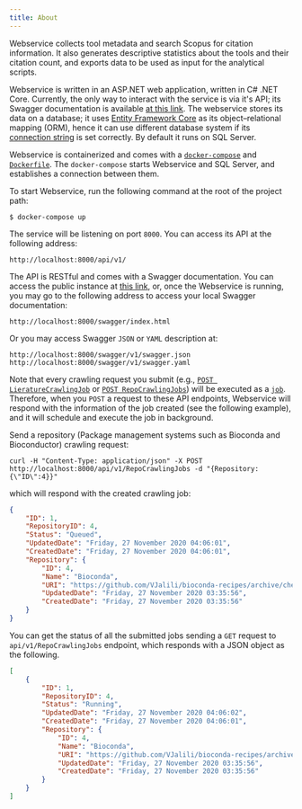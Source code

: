 ```yaml
---
title: About
---
```


Webservice collects tool metadata and search Scopus for citation
information. It also generates descriptive statistics about the
tools and their citation count, and exports data to be used as
input for the analytical scripts.

Webservice is written in an ASP.NET web application, written
in C# .NET Core. Currently, the only way to interact with the
service is via it's API; its Swagger documentation is available
[at this link](https://genometric.github.io/TVQ/api).
The webservice stores its data on a database; it uses
[Entity Framework Core](https://docs.microsoft.com/en-us/ef/core/get-started/overview/first-app?tabs=netcore-cli)
as its object–relational mapping (ORM), hence it can
use different database system if its
[connection string](https://github.com/Genometric/TVQ/blob/b241ba75637fbc7721eb1fe2cf89a0aec749184d/webservice/WebService/appsettings.json#L1-L4)
is set correctly. By default it runs on SQL Server.

Webservice is containerized and comes with a
[`docker-compose`](https://github.com/Genometric/TVQ/blob/master/docker-compose.yml)
and [`Dockerfile`](https://github.com/Genometric/TVQ/blob/master/webservice/WebService/Dockerfile).
The `docker-compose` starts Webservice and SQL Server,
and establishes a connection between them.

To start Webservice, run the following command at the
root of the project path:

```shell
$ docker-compose up
```

The service will be listening on port `8000`. You can access
its API at the following address:

```
http://localhost:8000/api/v1/
```

The API is RESTful and comes with a Swagger documentation.
You can access the public instance at
[this link](https://genometric.github.io/TVQ/api), or,
once the Webservice is running, you may go to the following
address to access your local Swagger documentation:

```
http://localhost:8000/swagger/index.html
```

Or you may access Swagger `JSON` or `YAML` description at:

```
http://localhost:8000/swagger/v1/swagger.json
http://localhost:8000/swagger/v1/swagger.yaml
```

Note that every crawling request you submit (e.g.,
[`POST LieratureCrawlingJob`](https://genometric.github.io/TVQ/api/#/Publications/post_api_v1_Publications) or
[`POST RepoCrawlingJobs`](https://genometric.github.io/TVQ/api/#/RepoCrawlingJobs/post_api_v1_RepoCrawlingJobs))
will be executed as a [`job`](https://en.wikipedia.org/wiki/Job_(computing)).
Therefore, when you `POST` a request to these API endpoints, Webservice will respond
with the information of the job created (see the following example), and it will
schedule and execute the job in background.

Send a repository (Package management systems such as Bioconda and Bioconductor) crawling request:

```shell
curl -H "Content-Type: application/json" -X POST http://localhost:8000/api/v1/RepoCrawlingJobs -d "{Repository:{\"ID\":4}}"
```
which will respond with the created crawling job:

```json
{
    "ID": 1,
    "RepositoryID": 4,
    "Status": "Queued",
    "UpdatedDate": "Friday, 27 November 2020 04:06:01",
    "CreatedDate": "Friday, 27 November 2020 04:06:01",
    "Repository": {
        "ID": 4,
        "Name": "Bioconda",
        "URI": "https://github.com/VJalili/bioconda-recipes/archive/cheetah_template.zip",
        "UpdatedDate": "Friday, 27 November 2020 03:35:56",
        "CreatedDate": "Friday, 27 November 2020 03:35:56"
    }
}
```

You can get the status of all the submitted jobs sending a `GET` request
to `api/v1/RepoCrawlingJobs` endpoint, which responds with a JSON object
as the following.

```json
[
    {
        "ID": 1,
        "RepositoryID": 4,
        "Status": "Running",
        "UpdatedDate": "Friday, 27 November 2020 04:06:02",
        "CreatedDate": "Friday, 27 November 2020 04:06:01",
        "Repository": {
            "ID": 4,
            "Name": "Bioconda",
            "URI": "https://github.com/VJalili/bioconda-recipes/archive/cheetah_template.zip",
            "UpdatedDate": "Friday, 27 November 2020 03:35:56",
            "CreatedDate": "Friday, 27 November 2020 03:35:56"
        }
    }
]
```

